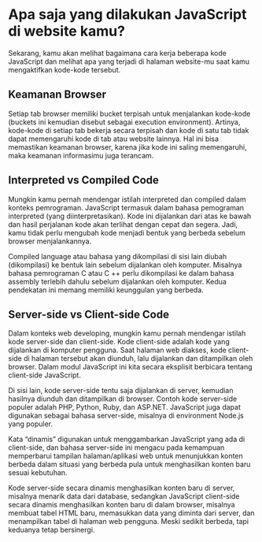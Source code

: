 # Apa saja yang dilakukan JavaScript di website kamu?

Sekarang, kamu akan melihat bagaimana cara kerja beberapa kode JavaScript dan melihat apa yang terjadi di halaman website-mu saat kamu mengaktifkan kode-kode tersebut.

## Keamanan Browser

Setiap tab browser memiliki bucket terpisah untuk menjalankan kode-kode (buckets ini kemudian disebut sebagai execution environment). Artinya, kode-kode di setiap tab bekerja secara terpisah dan kode di satu tab tidak dapat memengaruhi kode di tab atau website lainnya. Hal ini bisa memastikan keamanan browser, karena jika kode ini saling memengaruhi, maka keamanan informasimu juga terancam.

## Interpreted vs Compiled Code

Mungkin kamu pernah mendengar istilah interpreted dan compiled dalam konteks pemrograman. JavaScript termasuk dalam bahasa pemograman interpreted (yang diinterpretasikan). Kode ini dijalankan dari atas ke bawah dan hasil perjalanan kode akan terlihat dengan cepat dan segera. Jadi, kamu tidak perlu mengubah kode menjadi bentuk yang berbeda sebelum browser menjalankannya.

Compiled language atau bahasa yang dikompilasi di sisi lain diubah (dikompilasi) ke bentuk lain sebelum dijalankan oleh komputer. Misalnya bahasa pemrograman C atau C ++ perlu dikompilasi ke dalam bahasa assembly terlebih dahulu sebelum dijalankan oleh komputer. Kedua pendekatan ini memang memiliki keunggulan yang berbeda.

## Server-side vs Client-side Code

Dalam konteks web developing, mungkin kamu pernah mendengar istilah kode server-side dan client-side. Kode client-side adalah kode yang dijalankan di komputer pengguna. Saat halaman web diakses, kode client-side di halaman tersebut akan diunduh, lalu dijalankan dan ditampilkan oleh browser. Dalam modul JavaScript ini kita secara eksplisit berbicara tentang client-side JavaScript.

Di sisi lain, kode server-side tentu saja dijalankan di server, kemudian hasilnya diunduh dan ditampilkan di browser. Contoh kode server-side populer adalah PHP, Python, Ruby, dan ASP.NET. JavaScript juga dapat digunakan sebagai bahasa server-side, misalnya di environment Node.js yang populer.

Kata “dinamis” digunakan untuk menggambarkan JavaScript yang ada di client-side, dan bahasa server-side ini mengacu pada kemampuan memperbarui tampilan halaman/aplikasi web untuk menunjukkan konten berbeda dalam situasi yang berbeda pula untuk menghasilkan konten baru sesuai kebutuhan.

Kode server-side secara dinamis menghasilkan konten baru di server, misalnya menarik data dari database, sedangkan JavaScript client-side secara dinamis menghasilkan konten baru di dalam browser, misalnya membuat tabel HTML baru, memasukkan data yang diminta dari server, dan menampilkan tabel di halaman web pengguna. Meski sedikit berbeda, tapi keduanya tetap bersinergi.
